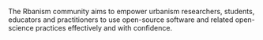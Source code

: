 The Rbanism community aims to empower urbanism researchers, students, educators and practitioners to use open-source software and related open-science practices effectively and with confidence.
